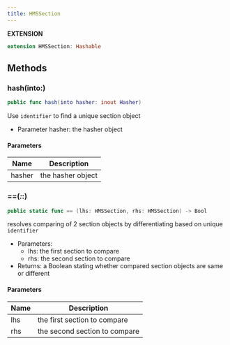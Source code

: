 ```yaml
---
title: HMSSection
---
```


**EXTENSION**

```swift
extension HMSSection: Hashable
```

## Methods

### hash(into:)

```swift
public func hash(into hasher: inout Hasher)
```

Use `identifier` to find a unique section object

-   Parameter hasher: the hasher object

#### Parameters

| Name   | Description       |
| ------ | ----------------- |
| hasher | the hasher object |

### ==(_:_:)

```swift
public static func == (lhs: HMSSection, rhs: HMSSection) -> Bool
```

resolves comparing of 2 section objects by differentiating based on unique `identifier`

-   Parameters:
    -   lhs: the first section to compare
    -   rhs: the second section to compare
-   Returns: a Boolean stating whether compared section objects are same or different

#### Parameters

| Name | Description                   |
| ---- | ----------------------------- |
| lhs  | the first section to compare  |
| rhs  | the second section to compare |
